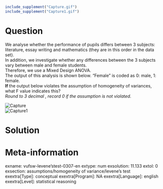 ```{r, echo = FALSE, results = "hide"}
include_supplement("Capture.gif")
include_supplement("Capture1.gif")
```

Question
========
We analyse whether the performance of pupils differs between 3 subjects:
literature, essay writing and mathematics (they are in this order in the
data set).  
In addition, we investigate whether any differences between the 3
subjects vary between male and female students.   
Therefore, we use a Mixed Design ANOVA.  
The output of this analysis is shown below. "Female" is coded as 0:
male, 1: female.  
**If **the output below violates the assumption of homogeneity of
variances, what F value indicates this?  
*Round to 3 decimal , record 0 if the assumption is not violated.*  
  
<img src="Capture.gif" class="fr-fic fr-dii tvcss_2" alt="Capture" />  
<img src="Capture1.gif" class="fr-fic fr-dii tvcss_3" alt="Capture1" />


Solution
========











Meta-information
================
exname: vufsw-levene'stest-0307-en
extype: num
exsolution: 11.133
extol: 0
exsection: assumptions/homogeneity of variance/levene's test
exextra[Type]: conceptual
exextra[Program]: NA
exextra[Language]: english
exextra[Level]: statistical reasoning

